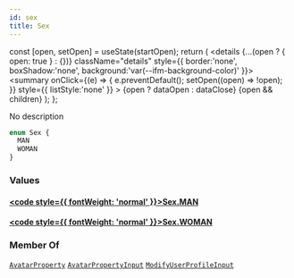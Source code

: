 ```yaml
---
id: sex
title: Sex
---
```









  const [open, setOpen] = useState(startOpen);
  return (
    <details {...(open ? { open: true } : {})} className="details" style={{ border:'none', boxShadow:'none', background:'var(--ifm-background-color)' }}>
      <summary
        onClick={(e) => {
          e.preventDefault();
          setOpen((open) => !open);
        }}
        style={{ listStyle:'none' }}
      >
      {open ? dataOpen : dataClose}
      </summary>
      {open && children}
    </details>
  );
};








No description


```graphql
enum Sex {
  MAN
  WOMAN
}
```




### Values

#### [<code style={{ fontWeight: 'normal' }}>Sex.<b>MAN</b></code>](#)  



#### [<code style={{ fontWeight: 'normal' }}>Sex.<b>WOMAN</b></code>](#)  







### Member Of

[`AvatarProperty`](/main-backend-service/graphql/🧠🔍introspection/types/objects/avatar-property.mdx)  <Badge class="badge badge--secondary badge--relation" text="object"/><Bullet />[`AvatarPropertyInput`](/main-backend-service/graphql/🧠🔍introspection/types/inputs/avatar-property-input.mdx)  <Badge class="badge badge--secondary badge--relation" text="input"/><Bullet />[`ModifyUserProfileInput`](/main-backend-service/graphql/🧠🔍introspection/types/inputs/modify-user-profile-input.mdx)  <Badge class="badge badge--secondary badge--relation" text="input"/>